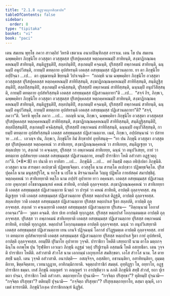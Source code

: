 ```yaml
---
title: "2.1.8 อฏฺฐวตฺถุกาสิกฺขาปท"
tableOfContents: false
sidebar:
  order: 8
type: "tipitaka"
basket: "vi"
book: "paci"
---
```



<DynamicBreadcrumb />

<Division number="674" book="paci">

<Paragraph number="2181" book="paci">
เตน สมเยน พุทฺโธ ภควา สาวตฺถิยํ วิหรติ เชตวเน อนาถปิณฺฑิกสฺส อาราเม. เตน โข ปน สมเยน ฉพฺพคฺคิยา ภิกฺขุนิโย อวสฺสุตา อวสฺสุตสฺส ปุริสปุคฺคลสฺส หตฺถคฺคหณมฺปิ สาทิยนฺติ, สงฺฆาฏิกณฺณคฺคหณมฺปิ สาทิยนฺติ, สนฺติฏฺฐนฺติปิ, สลฺลปนฺติปิ, สงฺเกตมฺปิ คจฺฉนฺติ, ปุริสสฺสปิ อพฺภาคมนํ สาทิยนฺติ, ฉนฺนมฺปิ อนุปวิสนฺติ, กายมฺปิ ตทตฺถาย อุปสํหรนฺติ เอตสฺส อสทฺธมฺมสฺส ปฏิเสวนตฺถาย.
</Paragraph>

<Paragraph number="2182" book="paci">
ยา ตา ภิกฺขุนิโย อปฺปิจฺฉา …เป…  ตา อุชฺฌายนฺติ ขิยฺยนฺติ วิปาเจนฺติ—  “กถญฺหิ นาม ฉพฺพคฺคิยา ภิกฺขุนิโย อวสฺสุตา อวสฺสุตสฺส ปุริสปุคฺคลสฺส หตฺถคฺคหณมฺปิ สาทิยิสฺสนฺติ, สงฺฆาฏิกณฺณคฺคหณมฺปิ สาทิยิสฺสนฺติ, สนฺติฏฺฐิสฺสนฺติปิ, สลฺลปิสฺสนฺติปิ, สงฺเกตมฺปิ คจฺฉิสฺสนฺติ, ปุริสสฺสปิ อพฺภาคมนํ สาทิยิสฺสนฺติ, ฉนฺนมฺปิ อนุปวิสิสฺสนฺติ, กายมฺปิ ตทตฺถาย อุปสํหริสฺสนฺติ เอตสฺส อสทฺธมฺมสฺส ปฏิเสวนตฺถายา”ติ …เป…  “สจฺจํ กิร, ภิกฺขเว, ฉพฺพคฺคิยา ภิกฺขุนิโย อวสฺสุตา อวสฺสุตสฺส ปุริสปุคฺคลสฺส หตฺถคฺคหณมฺปิ สาทิยนฺติ, สงฺฆาฏิกณฺณคฺคหณมฺปิ สาทิยนฺติ, สนฺติฏฺฐนฺติปิ, สลฺลปนฺติปิ, สงฺเกตมฺปิ คจฺฉนฺติ, ปุริสสฺสปิ อพฺภาคมนํ สาทิยนฺติ, ฉนฺนมฺปิ อนุปวิสนฺติ, กายมฺปิ ตทตฺถาย อุปสํหรนฺติ เอตสฺส อสทฺธมฺมสฺส ปฏิเสวนตฺถายา”ติ? “สจฺจํ, ภควา”ติ. วิครหิ พุทฺโธ ภควา …เป…  กถญฺหิ นาม, ภิกฺขเว, ฉพฺพคฺคิยา ภิกฺขุนิโย อวสฺสุตา อวสฺสุตสฺส ปุริสปุคฺคลสฺส หตฺถคฺคหณมฺปิ สาทิยิสฺสนฺติ, สงฺฆาฏิกณฺณคฺคหณมฺปิ สาทิยิสฺสนฺติ, สนฺติฏฺฐิสฺสนฺติปิ, สลฺลปิสฺสนฺติปิ, สงฺเกตมฺปิ คจฺฉิสฺสนฺติ, ปุริสสฺสปิ อพฺภาคมนํ สาทิยิสฺสนฺติ, ฉนฺนมฺปิ อนุปวิสิสฺสนฺติ, กายมฺปิ ตทตฺถาย อุปสํหริสฺสนฺติ เอตสฺส อสทฺธมฺมสฺส ปฏิเสวนตฺถาย. เนตํ, ภิกฺขเว, อปฺปสนฺนานํ วา ปสาทาย …เป…  เอวญฺจ ปน, ภิกฺขเว, ภิกฺขุนิโย อิมํ สิกฺขาปทํ อุทฺทิสนฺตุ—
</Paragraph>

</Division>
<Division number="675" book="paci">

<Paragraph number="2183" book="paci">
<Emphasis>“ยา ปน ภิกฺขุนี อวสฺสุตา อวสฺสุตสฺส ปุริสปุคฺคลสฺส หตฺถคฺคหณํ วา สาทิเยยฺย, สงฺฆาฏิกณฺณคฺคหณํ วา สาทิเยยฺย, สนฺติฏฺเฐยฺย วา, สลฺลเปยฺย วา, สงฺเกตํ วา คจฺเฉยฺย</Emphasis>, <Emphasis>ปุริสสฺส วา อพฺภาคมนํ สาทิเยยฺย, ฉนฺนํ วา อนุปวิเสยฺย, กายํ วา ตทตฺถาย อุปสํหเรยฺย เอตสฺส อสทฺธมฺมสฺส ปฏิเสวนตฺถาย, อยมฺปิ ปาราชิกา โหติ อสํวาสา อฏฺฐวตฺถุกา”</Emphasis>ติ. (*8*:<Emphasis>8</Emphasis>)
</Paragraph>

</Division>
<Division number="676" book="paci">

<Paragraph number="2184" book="paci">
<Emphasis>ยา ปนา</Emphasis>ติ ยา ยาทิสา …เป…  <Emphasis>ภิกฺขุนี</Emphasis>ติ …เป…  อยํ อิมสฺมิํ อตฺเถ อธิปฺเปตา ภิกฺขุนีติ.
</Paragraph>

<Paragraph number="2185" book="paci">
<Emphasis>อวสฺสุตา</Emphasis> นาม สารตฺตา อเปกฺขวตี ปฏิพทฺธจิตฺตา.
</Paragraph>

<Paragraph number="2186" book="paci">
<Emphasis>อวสฺสุโต</Emphasis> นาม สารตฺโต อเปกฺขวา ปฏิพทฺธจิตฺโต.
</Paragraph>

<Paragraph number="2187" book="paci">
<Emphasis>ปุริสปุคฺคโล</Emphasis> นาม มนุสฺสปุริโส, น ยกฺโข น เปโต น ติรจฺฉานคโต วิญฺญู ปฏิพโล กายสํสคฺคํ สมาปชฺชิตุํ.
</Paragraph>

<Paragraph number="2188" book="paci">
<Emphasis>หตฺถคฺคหณํ วา สาทิเยยฺยา</Emphasis>ติ หตฺโถ นาม กปฺปรํ อุปาทาย ยาว อคฺคนขา. เอตสฺส อสทฺธมฺมสฺส ปฏิเสวนตฺถาย อุพฺภกฺขกํ อโธชาณุมณฺฑลํ คหณํ สาทิยติ, อาปตฺติ ถุลฺลจฺจยสฺส.
</Paragraph>

<Paragraph number="2189" book="paci">
<Emphasis>สงฺฆาฏิกณฺณคฺคหณํ วา สาทิเยยฺยา</Emphasis>ติ เอตสฺส อสทฺธมฺมสฺส ปฏิเสวนตฺถาย นิวตฺถํ วา ปารุตํ วา คหณํ สาทิยติ, อาปตฺติ ถุลฺลจฺจยสฺส.
</Paragraph>

<Paragraph number="2190" book="paci">
<Emphasis>สนฺติฏฺเฐยฺย วา</Emphasis>ติ เอตสฺส อสทฺธมฺมสฺส ปฏิเสวนตฺถาย ปุริสสฺส หตฺถปาเส ติฏฺฐติ, อาปตฺติ ถุลฺลจฺจยสฺส.
</Paragraph>

<Paragraph number="2191" book="paci">
<Emphasis>สลฺลเปยฺย วา</Emphasis>ติ เอตสฺส อสทฺธมฺมสฺส ปฏิเสวนตฺถาย ปุริสสฺส หตฺถปาเส ฐิตา สลฺลปติ, อาปตฺติ ถุลฺลจฺจยสฺส.
</Paragraph>

<Paragraph number="2192" book="paci">
<Emphasis>สงฺเกตํ วา คจฺเฉยฺยา</Emphasis>ติ เอตสฺส อสทฺธมฺมสฺส ปฏิเสวนตฺถาย ปุริเสน—  “อิตฺถนฺนามํ โอกาสํ อาคจฺฉา”ติ—  วุตฺตา คจฺฉติ. ปเท ปเท อาปตฺติ ทุกฺกฏสฺส. ปุริสสฺส หตฺถปาสํ โอกฺกนฺตมตฺเต อาปตฺติ ถุลฺลจฺจยสฺส.
</Paragraph>

<Paragraph number="2193" book="paci">
<Emphasis>ปุริสสฺส วา อพฺภาคมนํ สาทิเยยฺยา</Emphasis>ติ เอตสฺส อสทฺธมฺมสฺส ปฏิเสวนตฺถาย ปุริสสฺส อพฺภาคมนํ สาทิยติ, อาปตฺติ ทุกฺกฏสฺส. หตฺถปาสํ โอกฺกนฺตมตฺเต อาปตฺติ ถุลฺลจฺจยสฺส.
</Paragraph>

<Paragraph number="2194" book="paci">
<Emphasis>ฉนฺนํ วา อนุปวิเสยฺยา</Emphasis>ติ เอตสฺส อสทฺธมฺมสฺส ปฏิเสวนตฺถาย เยน เกนจิ ปฏิจฺฉนฺนํ โอกาสํ ปวิฏฺฐมตฺเต อาปตฺติ ถุลฺลจฺจยสฺส.
</Paragraph>

<Paragraph number="2195" book="paci">
<Emphasis>กายํ วา ตทตฺถาย อุปสํหเรยฺยา</Emphasis>ติ เอตสฺส อสทฺธมฺมสฺส ปฏิเสวนตฺถาย ปุริสสฺส หตฺถปาเส ฐิตา กายํ อุปสํหรติ, อาปตฺติ ถุลฺลจฺจยสฺส.
</Paragraph>

<Paragraph number="2196" book="paci">
<Emphasis>อยมฺปี</Emphasis>ติ ปุริมาโย อุปาทาย วุจฺจติ.
</Paragraph>

<Paragraph number="2197" book="paci">
<Emphasis>ปาราชิกา โหตี</Emphasis>ติ เสยฺยถาปิ นาม ตาโล มตฺถกจฺฉินฺโน อภพฺโพ ปุน วิรุฬฺหิยา เอวเมว ภิกฺขุนี อฏฺฐมํ วตฺถุํ ปริปูเรนฺตี อสฺสมณี โหติ อสกฺยธีตา. เตน วุจฺจติ ปาราชิกา โหตีติ.
</Paragraph>

<Paragraph number="2198" book="paci">
<Emphasis>อสํวาสา</Emphasis>ติ <Emphasis>สํวาโส</Emphasis> นาม เอกกมฺมํ เอกุทฺเทโส สมสิกฺขตา. เอโส สํวาโส นาม. โส ตาย สทฺธิํ นตฺถิ. เตน วุจฺจติ อสํวาสาติ.
</Paragraph>

</Division>
<Division number="677" book="paci">

<Paragraph number="2199" book="paci">
อนาปตฺติ—  อสญฺจิจฺจ, อสฺสติยา, อชานนฺติยา, อสาทิยนฺติยา, อุมฺมตฺติกาย, ขิตฺตจิตฺตาย, เวทนาฏฺฏาย, อาทิกมฺมิกายาติ.

</Paragraph>
</Division>

<Paragraph number="2200" type="center" book="paci">
จตุตฺถปาราชิกํ สมตฺตํ.


</Paragraph>

<Paragraph number="2201" book="paci">
อุทฺทิฏฺฐา โข, อยฺยาโย, อฏฺฐ ปาราชิกา ธมฺมา. เยสํ ภิกฺขุนี อญฺญตรํ วา อญฺญตรํ วา อาปชฺชิตฺวา น ลภติ ภิกฺขุนีหิ สทฺธิํ สํวาสํ, ยถา ปุเร ตถา ปจฺฉา, ปาราชิกา โหติ อสํวาสา. ตตฺถายฺยาโย ปุจฺฉามิ—  “กจฺจิตฺถ ปริสุทฺธา”? ทุติยมฺปิ ปุจฺฉามิ—  “กจฺจิตฺถ ปริสุทฺธา”? ตติยมฺปิ ปุจฺฉามิ—  “กจฺจิตฺถ ปริสุทฺธา”? ปริสุทฺเธตฺถายฺยาโย, ตสฺมา ตุณฺหี, เอวเมตํ ธารยามีติ.

</Paragraph>

<Paragraph number="2202" type="center" book="paci">
ภิกฺขุนิวิภงฺเค ปาราชิกกณฺฑํ นิฏฺฐิตํ.
</Paragraph>